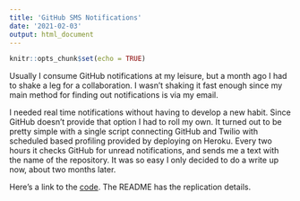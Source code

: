```yaml
---
title: 'GitHub SMS Notifications'
date: '2021-02-03'
output: html_document
---
```


```r
knitr::opts_chunk$set(echo = TRUE)
```

Usually I consume GitHub notifications at my leisure, but a month ago I had to shake a leg for a collaboration. I wasn't shaking it fast enough since my main method for finding out notifications is via my email. 

I needed real time notifications without having to develop a new habit. Since GitHub doesn't provide that option I had to roll my own. It turned out to be pretty simple with a single script connecting GitHub and Twilio with scheduled based profiling provided by deploying on Heroku. Every two hours it checks GitHub for unread notifications, and sends me a text with the name of the repository. It was so easy I only decided to do a write up now, about two months later.

Here's a link to the [code](https://github.com/gfleetwood/github-sms-notifications). The README has the replication details.